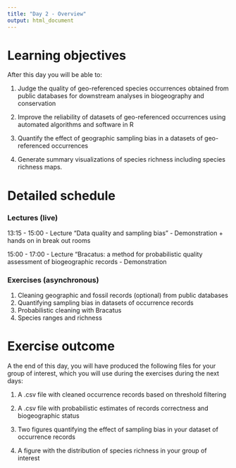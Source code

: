 ```yaml
---
title: "Day 2 - Overview"
output: html_document
---
```


# Learning objectives
After this day you will be able to:

1. Judge the quality of geo-referenced species occurrences obtained from public databases for downstream analyses in biogeography and conservation

2. Improve the reliability of datasets of geo-referenced occurrences using automated algorithms and software in R

3. Quantify the effect of geographic sampling bias in a datasets of geo-referenced occurrences

4. Generate summary visualizations of species richness including species richness maps.

# Detailed schedule

### Lectures (live)
13:15 - 15:00
- Lecture "Data quality and sampling bias"
- Demonstration + hands on in break out rooms 

15:00 - 17:00
- Lecture "Bracatus: a method for probabilistic quality assessment of biogeographic records
- Demonstration

### Exercises (asynchronous)

1. Cleaning geographic and fossil records (optional) from public databases
2. Quantifying sampling bias in datasets of occurrence records
3. Probabilistic cleaning with Bracatus
4. Species ranges and richness


# Exercise outcome
A the end of this day, you will have produced the following files for your group of interest, which you will use during the exercises during the next days:

1. A .csv file with cleaned occurrence records based on threshold filtering

2. A .csv file with probabilistic estimates of records correctness and biogeographic status 

3. Two figures quantifying the effect of sampling bias in your dataset of occurrence records

4. A figure with the distribution of species richness in your group of interest